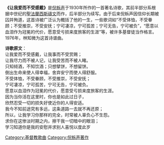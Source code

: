 {{Infobox hymn
|Name           = 让我爱而不受感戴
|OriName        = 
|OtherNames     = 让我爱
|WordsBy        = [[倪柝声|倪柝声]]
|MusicBy        = [[林知微|林知微]]
|Image          = 
|Produced       = 1930年
|Published      = 
|OrigLanguage   = [[中文|中文]]
|TranslatedBy   = 
|TranslatedPub  = 
|Beat           = 4/4
|Section        = 
|TradMelodyName = 
|Audio          = 
}}

'''《让我爱而不受感戴》'''是[[倪柝声|倪柝声]]于1930年所作的一首著名诗歌，其前半部分系根据中世纪的[[聖法蘭西斯禱文|聖法蘭西斯禱文]]而作，后半部分为续写。由于后来倪柝声因信仰长期被囚并殉道，这首诗被广泛认为概括了他的一生，一些歌词如“不受体恤，不受眷顾；不受推崇，不受安抚；宁可凄凉，宁可孤苦；宁可无告，宁可被负”，“愿意以血泪作为冠冕的代价，愿意受亏损来度旅客的生涯”等，被许多基督徒当作格言。1976年，林知微为这首诗谱曲。

'''诗歌原文'''：<br/>
让我爱而不受感戴，让我事而不受赏赐；<br/>
让我尽力而不被人记，让我受苦而不被人睹。<br/>
只知倾酒，不知饮酒；只想擘饼，不想留饼。<br/>
倒出生命来使人得幸福，舍弃安宁而使人得舒服。<br/>
不受体恤，不受眷顾，不受推崇，不受安抚；<br/>
宁可凄凉，宁可孤苦，宁可无告，宁可被负。<br/>
愿意以血泪作为冠冕的代价，愿意受亏损来度旅客的生涯。<br/>
因为当你活在这里时，你也是如此过日子，<br/>
欣然忍受一切的损失好使近你的人得安适。<br/>
我今不知前途究有多远，这条道路一去就不再还原；<br/>
所以，让我学习你那样的完全，时常被人辜负心不生怨。<br/>
求你在这惨淡时期之内，擦干我一切暗中的眼泪；<br/>
学习知道你是我的安慰并求别人喜悦以度此岁<br/>

[[Category:基督教歌曲|Category:基督教歌曲]]
[[Category:倪柝声著作|Category:倪柝声著作]]